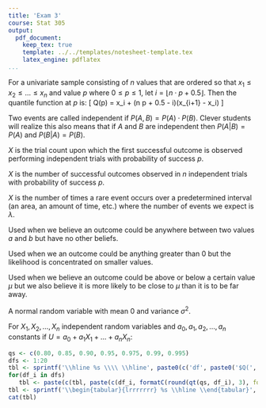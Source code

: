 ```yaml
---
title: 'Exam 3'
course: Stat 305
output:
  pdf_document:
    keep_tex: true
    template: ../../templates/notesheet-template.tex
    latex_engine: pdflatex
...
```

\section{Numeric Summaries}

\subsection{Basic Summaries}
\begin{tabular}{@{}ll@{}}
mean    & $\bar{x} = \frac{1}{n}\sum_{i=1}^n x_i$ \\ & \\
population variance  & $\sigma^2 = \frac{1}{n}\sum_{i=1}^n \left(x_i - \bar{x} \right)^2$ \\ & \\
population standard deviation  & $\sigma = \sqrt{\frac{1}{n}\sum_{i=1}^n \left(x_i - \bar{x} \right)^2}$ \\ & \\
sample variance  & $s^2 = \frac{1}{n-1}\sum_{i=1}^n \left(x_i - \bar{x} \right)^2$ \\ & \\
sample standard deviation  & $s = \sqrt{\frac{1}{n-1}\sum_{i=1}^n \left(x_i - \bar{x} \right)^2}$ \\ & \\
\end{tabular}

\subsection{Quantiles}
\textbf{Quantile Function $Q(p)$}
For a univariate sample consisting of $n$ values that are ordered so that $x_1 \le x_2 \le \ldots \le x_n$ and value $p$ where $0 \le p \le 1$, let $i = \lfloor n \cdot p + 0.5 \rfloor$. 
Then the quantile function at $p$ is:
\[ Q(p) = x_i + (n \cdot p + 0.5 - i)(x_{i+1} - x_i) \]

\section{Linear Relationships}
\begin{tabular}{@{}ll@{}}
Form & $y \approx \beta_0 + \beta_1 x$ \\ & \\
Fitted linear relationship & $\hat{y} = b_0 + b_1 x$ \\ & \\
Least squares estimates & $b_1 = \frac{\sum_{i = 1}^n (x_i - \bar{x})(y_i - \bar{y})}{\sum_{i=1}^n (x_i - \bar{x})^2}$ \\ & \\
                        & $b_1 = \frac{ \sum_{i = 1}^n x_i y_i - n \bar{x} \bar{y} }{ \sum_{i = 1}^n x_i^2 - n \bar{x}^2 } $ \\ & \\
                        & $b_0 = \bar{y} - b_1 \bar{x}$ \\ & \\
Residuals & $e_i = y_i - \hat{y}_i $ \\ & \\
sample correlation coeffecient & $r = \frac{\sum_{i=1}^n \left(x_i - \bar{x} \right)\left(y_i - \bar{y}\right)}{\sqrt{\sum_{i=1}^n \left( x_i - \bar{x} \right)^2 \sum_{i=1}^n \left(y_i - \bar{y} \right)^2}}$ \\ & \\
                               & $r = \frac{\sum_{i=1}^n x_i y_i - n \bar{x} \bar{y}}{\sqrt{\left(\sum_{i=1}^n x_i^2 - n \bar{x}^2\right)\left(\sum_{i=1}^n y_i^2 - n\bar{y}^2\right)}}$ \\ & \\
coeffecient of determination & $R^2 = (r)^2$ \\ & \\
                             & $\frac{\sum_{i=1}^n \left(y_i - \bar{y} \right)^2 - \sum_{i=1}^n \left(y_i - \hat{y}_i\right)^2}{\sum_{i=1}^n \left(y_i - \bar{y}\right)^2}$ \\ & \\
\end{tabular}


\section{Multivariate Relationships}
\begin{tabular}{@{}ll@{}}
Form & $y \approx \beta_0 + \beta_1 x_1 + \beta_2 x_2 + \ldots + \beta_k x_k $ \\ & \\
Fitted relationship  & $\hat{y} \approx b_0 + b_1 x_1 + b_2 x_2 + \ldots + b_k x_k $ \\ & \\
Residuals & $e_i = y_i - \hat{y}_i $ \\ & \\
Sums of Squares & $\text{SSTO} = \sum_{i = 1}^n \left(y_i - \bar{y}\right)^2$ \\ & \\
                & $\text{SSE} = \sum_{i = 1}^n \left(y_i - \hat{y}_i\right)^2$ \\ & \\
                & $\text{SSR} = SSTO - SSE = \sum_{i = 1}^n \left(\hat{y}_i - \bar{y}\right)^2$ \\ & \\
coeffecient of determination & $R^2 = \frac{ \sum_{i = 1}^n \left(y_i - \bar{y}\right)^2 - \sum_{i = 1}^n \left(y_i - \hat{y}_i\right)^2 }{ \sum_{i = 1}^n \left(y_i - \bar{y}\right)^2 }$ \\ & \\
                             & $R^2 = \frac{ \text{SSTO} - \text{SSE} }{\text{SSTO}}$ \\ & \\
                             & $R^2 = \frac{ \text{SSR} }{\text{SSTO}}$ \\ & \\
                             & $\frac{\sum_{i=1}^n \left(y_i - \bar{y} \right)^2 - \sum_{i=1}^n \left(y_i - \hat{y}_i\right)^2}{\sum_{i=1}^n \left(y_i - \bar{y}\right)^2}$ \\ & \\
\end{tabular}

\newpage

\section{Basic Probability}

\subsection{Definitions}
\begin{tabular}{@{}ll@{}}
Random experiment & A series of actions that lead to an observable result. \\
                  & The result may change each time we perform the experiment. \\ & \\
Outcome & The result(s) of a random experiment. \\ & \\
Sample Space ($S$) & A set of all possible results of a random experiment. \\ & \\
Event ($A$) & Any subset of sample space. \\ & \\
Probability of an event ($P(A)$) & the likelihood that the observed outcome of \\
                               & a random experiment is one of the outcomes in the event. \\ & \\
$A^C$ & The outcomes that are not in $A$. \\ & \\
$A \cap B$ & The outcomes that are both in $A$ and in $B$. \\ & \\
$A \cup B$ & The outcomes that are either $A$ or $B$. \\ & \\
\end{tabular}

\subsection{General Rules}
\begin{tabular}{@{}ll@{}}
Probability $A$ given $B$ & $P(A | B) = P(A \cap B)/P(B)$ \\ & \\
Probability $A$ and $B$ & $P(A \cap B) = P(A | B) P(B) = P(B | A) P(A)$ \\ & \\
Probability $A$ or $B$ & $P(A \text{ or } B) = P(A) + P(B) - P(A, B)$ \\ & \\
\end{tabular}

\subsection{Independence}
Two events are called independent if $P(A, B) = P(A) \cdot P(B)$. Clever students will realize this also means that if $A$ and $B$ are independent then $P(A|B) = P(A)$ and $P(B|A) = P(B)$.

\subsection{Joint Probability}
\begin{tabular}{@{}ll@{}}
Joint Probability & The probability an outcome is in event $A$ and in event $B$ = $P(A, B)$. \\ & \\
Marginal Probability & If $A \subseteq B \cup C$ then $P(A) = P(A \cap B) + P(A \cap C)$. \\ & \\
Conditional Probability & For events $A$ and $B$, if $P(B) \ne 0$ then $P(A|B) = P(A \cap B)/P(B)$. \\ & \\
\end{tabular}

\section{Discrete Random Variables}

\subsection{General Rules}
\begin{tabular}{@{}ll@{}}
Probability function &  $f_X(x) = P(X = x)$ \\ & \\
Cumulative probability function &  $F_X(x) = P(X \le x)$ \\ & \\
Expected Value & $\mu = E(X) = \sum_{x} x f_X(x)$ \\ & \\
Variance & $\sigma^2 = Var(X) = \sum_{x} (x - \mu)^2 f_X(x)$ \\ & \\
Standard Deviation & $\sigma = \sqrt{Var(X)}$ \\ & \\
\end{tabular}

\subsection{Joint Probability Functions}
\begin{tabular}{@{}ll@{}}
Joint Probability Function & $ f_{XY}(x,y) = P[X = x, Y = y] $ \\ & \\
Marginal Probability Function & $f_X(x) = \sum_{y} f_{XY}(x,y)$ \\ & \\
                              & $f_Y(y) = \sum_{x} f_{XY}(x,y)$ \\ & \\
Conditional Probability Function & $f_{X|Y}(x|y) = f_{XY}(x,y)/f_{Y}(y)$ \\ & \\
                                 & $f_{Y|X}(y|x) = f_{XY}(x,y)/f_{X}(x)$ \\ & \\
\end{tabular}

\subsection{Geometric Random Variables}

$X$ is the trial count upon which the first successful outcome is observed performing independent trials with probability of success $p$.

\begin{tabular}{@{}ll@{}}
Possible Values & $x = 1, 2, 3, \ldots$ \\ & \\
Probability function &  $P[X = x] = f_X(x) = p (1-p)^{x-1}$ \\ & \\
Expected Value & $\mu = E(X) = \frac{1}{p} $ \\ & \\
Variance & $\sigma^2 = Var(X) = \frac{1 - p}{p^2}$ \\ & \\
\end{tabular}

\subsection{Binomial Random Variables}

$X$ is the number of successful outcomes observed in $n$ independent trials with probability of success $p$.

\begin{tabular}{@{}ll@{}}
Possible Values & $x = 0, 1, 2, \ldots, n$ \\ & \\
Probability function &  $P[X = x] = f_X(x) = \frac{n!}{(n-x)!x!} p^x (1-p)^{n-x}$ \\ & \\
Expected Value & $\mu = E(X) = n p $ \\ & \\
Variance & $\sigma^2 = Var(X) = n p (1-p)$ \\ & \\
\end{tabular}

\subsection{Poisson Random Variables}

$X$ is the number of times a rare event occurs over a predetermined interval (an area, an amount of time, etc.) where the number of events we expect is $\lambda$.

\begin{tabular}{@{}ll@{}}
Possible Values & $x = 0, 1, 2, 3, \ldots$ \\ & \\
Probability function &  $P[X = x] = f_X(x) = \frac{e^{-\lambda} \lambda^x}{x!}$ \\ & \\
Expected Value & $E(X) = \lambda $ \\ & \\
Variance & $Var(X) = \lambda$ \\ & \\
\end{tabular}

\newpage

\section{Continuous Random Variables}

\subsection{General Rules}

\begin{tabular}{@{}ll@{}}
Probability density function &  $P[a \le X \le b] = \int_a^b f_X(x) dx$ \\ & \\
Cumulative density function &  $P[X \le x] = F_X(x) = \int_{-\infty}^x f_X(t)dt$ \\ & \\
Expected Value & $\mu = E(X) = \int_{-\infty}^{\infty} x f_X(x) dx$ \\ & \\
Variance & $\sigma^2 = Var(X) = \int_{-\infty}^{\infty} (x - \mu)^2 f_X(x) dx$ \\ & \\
Standard Deviation & $\sigma = \sqrt{Var(X)}$ \\ & \\
\end{tabular}

\subsection{Joint Probability Density Functions}

\begin{tabular}{@{}ll@{}}
Joint Probability Density Function & $f_{XY}(x, y)$ is the joint density of both $X$ and $Y$. \\ & \\
                                   & $ P(a \le X \le b, c \le Y \le d) = \int_{a}^{b} \int_{c}^{d} f_{XY}(x,y) dy dx $\\ & \\
Marginal Probability Density Function & $f_X(x) = \int_{-\infty}^{\infty} f_{XY}(x,y) dy$ \\ & \\
                                      & $f_Y(y) = \int_{-\infty}^{\infty} f_{XY}(x,y) dx$ \\ & \\
Conditional Probability Density Function & $f_{X|Y}(x|y) = f_{XY}(x,y)/f_{Y}(y)$ \\ & \\
                                         & $f_{Y|X}(y|x) = f_{XY}(x,y)/f_{X}(x)$ \\ & \\
\end{tabular}


\subsection{Uniform Random Variables}

Used when we believe an outcome could be anywhere between two values $a$ and $b$ but have no other beliefs.

\begin{tabular}{@{}ll@{}}
Probability density function & $f_X(x) = \begin{cases} \frac{1}{b-a} & a \le x \le b \\ 0 & o.w. \end{cases}$ \\ & \\
Cumulative density function & $F_X(x) = \begin{cases} 0 & x \le a \\ \frac{1}{b-a} x - \frac{a}{b-a} & a \le x \le b \\ 1 & x > b \end{cases}$ \\ & \\
Expected Value & $E(X) = \frac{1}{2}(b+a)$ \\ & \\
Variance & $Var(X) = \frac{1}{12}(b-a)^2$ \\ & \\
\end{tabular}

\vspace{2cm}

\subsection{Exponential Random Variables}

Used when we an outcome could be anything greater than 0 but the likelihood is concentrated on smaller values.

\begin{tabular}{@{}ll@{}}
Probability density function & $f_X(x) = \begin{cases} \frac{1}{\alpha} \exp\left(-\frac{x}{\alpha}\right) & x \ge 0 \\ 0 & o.w. \end{cases} $ \\ & \\
Cumulative density function & $F_X(x) = \begin{cases} 0 & x < 0 \\ 1 - \exp\left(-\frac{x}{\alpha}\right) & x \ge 0 \end{cases} $ \\ & \\
Expected Value & $E(X) = \alpha$ \\ & \\
Variance & $Var(X) = (\alpha)^2 $\\ & \\
\end{tabular}


\subsection{Normal Random Variables}

Used when we believe an outcome could be above or below a certain value $\mu$ but we also believe it is more likely to be close to $\mu$ than it is to be far away.

\begin{tabular}{@{}ll@{}}
Probability density function &  $f_X(x) = \frac{1}{\sqrt{2 \pi \sigma^2}} e^{-\frac{1}{2} \left( \frac{x - \mu}{\sigma} \right)^2}$ \\ & \\
Cumulative density function &  There is no general formula. \\ & \\
Expected Value & $E(X) = \mu $ \\ & \\
Variance & $Var(X) = \sigma^2$ \\ & \\
\end{tabular}

\subsection{Standard Normal Random Variables ($Z$)}

A normal random variable with mean $0$ and variance $\sigma^2$.

\begin{tabular}{@{}ll@{}}
Probability density function &  $f_Z(z) = \frac{1}{\sqrt{2 \pi}} e^{-\frac{1}{2} z^2}$ \\ & \\
Cumulative density function & There is no general formula. \\ & \\
Expected Value & $E(Z) = 0 $ \\ & \\
Variance & $Var(Z) = 1$ \\ & \\
Relationship with $X \sim N(\mu, \sigma^2)$ & If $X$ is $N(\mu, \sigma^2)$ then $P[a \le X \le b] = P\left[\frac{a - \mu}{\sigma} \le Z \le \frac{b - \mu}{\sigma} \right]$ \\ & \\
\end{tabular}

\section{Functions of Random Variables}

\subsection{Linear Combinations of Independent Random Variables}
For $X_1, X_2, \ldots, X_n$ independent random variables and $a_0, a_1, a_2, \ldots, a_n$ constants if $U = a_0 + a_1 X_1 + \ldots + a_n X_n$:
\begin{itemize}
\item $E(U) = a_0 + a_1 E(X_1) + a_2 E(X_2) + \ldots + a_n E(X_n)$ \\
\item $Var(U) = a_1^2 Var(X_1) + a_2^2 Var(X_2) + \ldots + a_n^2 Var(X_n)$ \\
\end{itemize}

\pagebreak

\section{$\mathbf{(1 - \alpha) \cdot 100}$\% Confidence Intervals}

\subsection{Notation and Definitions}

\begin{tabular}{@{}ll@{}}
$z_{1 - \#}$: & the value such that for a standard normal $P(Z \le z_{1-\#}) = 1 - \#$. \\ & \\
$t_{k, 1 - \#}$: & the value such that for a t-distribution with k \\
             & degrees of freedom $P(T \le t_{k, 1-\#}) = 1 - \#$. \\ & \\
Pooled Variance & $s_p^2 = \dfrac{(n_1 - 1) s_1^2 + (n_2 - 1) s_2^2}{(n_1 - 1) + (n_2 - 1)}$ \\ & \\
Two-Sided & $\text{[Sample Estimate]} \pm \text{[Distribution]} \sqrt{\frac{\text{[Variance]}}{\text{[Sample Size]}}}$ \\ & \\
Upper Bound & $\text{[Sample Estimate]} + \text{[Distribution]} \sqrt{\frac{\text{[Variance]}}{\text{[Sample Size]}}}$ \\ & \\
Lower Bound & $\text{Sample Estimate]} - \text{[Distribution]} \sqrt{\frac{\text{[Variance]}}{\text{[Sample Size]}}}$ \\ & \\
\end{tabular}

\subsection{Two-Sided Intervals for $\mu$}

\begin{tabular}{@{}ll@{}}
Large sample size, $\sigma$ known & $\bar{x} \pm z_{1 - \alpha/2} \sqrt{\sigma^2/n}$ \\ & \\
Large sample size, $\sigma$ unknown & $\bar{x} \pm z_{1 - \alpha/2} \sqrt{s^2/n}$ \\ & \\
Small sample size & $\bar{x} \pm t_{n-1, 1 - \alpha/2} \sqrt{s^2/n}$ \\ & \\
\end{tabular}

\subsection{Two-Sided Intervals for $\mu_1 - \mu_2$}

\begin{tabular}{@{}ll@{}}
Large sample size, $\sigma_1$ known, $\sigma_2$ known & $\bar{x}_1 - \bar{x}_2 \pm z_{1 - \alpha/2} \sqrt{\dfrac{\sigma_1^2}{n_1} + \dfrac{\sigma_2^2}{n_2}}$ \\ & \\
Large sample size, $\sigma_1, \sigma_2$ unknown & $\bar{x}_1 - \bar{x}_2 \pm z_{1 - \alpha/2} \sqrt{\dfrac{s_1^2}{n_1} + \dfrac{s_2^2}{n_2}}$ \\ & \\
Small sample size, normal population, $\sigma_1 = \sigma_2$ & $\bar{x}_1 - \bar{x}_2 \pm t_{n_1 + n_2 - 2, 1 - \alpha/2} \sqrt{\frac{s_p^2}{n_1} + \frac{s_p^2}{n_2}}$ \\ & \\
\end{tabular}

\section{Hypothesis Tests}

\subsection{Test Statistics for $\mu$}
\begin{tabular}{@{}ll@{}}
Large sample size, $\sigma$ known & $Z = \dfrac{\bar{x} - \mu}{\sqrt{\sigma^2/n}} \sim N(0, 1)$ \\ & \\
Large sample size, $\sigma$ unknown & $Z = \dfrac{\bar{x} - \mu}{\sqrt{s^2/n}} \sim N(0, 1)$ \\ & \\
Small sample size, & $ T = \dfrac{\bar{x} - \mu}{\sqrt{s^2/n}} \sim t_{n - 1}$ \\ & \\
\end{tabular}

\subsection{Test Statistics for $\mu_1 - \mu_2$}
\begin{tabular}{@{}ll@{}}
Large sample size, $\sigma_1$ known, $\sigma_2$ known & $Z = \dfrac{(\bar{x}_1 - \bar{x}_2) - (\mu_1 - \mu_2)}{\sqrt{\frac{\sigma_1^2}{n_1} + \frac{\sigma_2^2}{n_2}}} \sim N(0, 1)$ \\ & \\
Large sample size, $\sigma_1$ unknown, $\sigma_2$ unknown & $Z = \dfrac{(\bar{x}_1 - \bar{x}_2) - (\mu_1 - \mu_2)}{\sqrt{\frac{s_1^2}{n_1} + \frac{s_2^2}{n_2}}} \sim N(0, 1)$ \\ & \\
Small sample size, normal population, $\sigma_1 = \sigma_2$ & $T = \dfrac{(\bar{x}_1 - \bar{x}_2) - (\mu_1 - \mu_2)}{\sqrt{\frac{s_p^2}{n_1} + \frac{s_p^2}{n_2}}} \sim N(0, 1)$ \\ & \\
\end{tabular}

\subsection{Common Values for $z$}
\begin{tabular}{lccc}
\hline
z  & $P(Z \le z)$ & Two-Sided Confidence & One Sided Confidence \\ \hline
`r round(qnorm(0.90),2)` & 0.90 & 0.80 & 0.90 \\ & & & \\
`r round(qnorm(0.95),2)` & 0.95 & 0.90 & 0.95 \\ & & & \\
`r round(qnorm(0.975),2)` & 0.975 & 0.95 & 0.975 \\ & & & \\
`r round(qnorm(0.9875),2)` & 0.9875 & 0.975 & 0.9875 \\ & & & \\
`r round(qnorm(0.99),2)` & 0.99 & 0.98 & 0.99 \\ & & & \\
`r round(qnorm(0.995),2)` & 0.995 & 0.99 & 0.995 \\ \hline
\end{tabular}

\vspace{0.5cm}

\subsection{Quantiles of t-distributions}
```r
qs <- c(0.80, 0.85, 0.90, 0.95, 0.975, 0.99, 0.995)
dfs <- 1:20
tbl <- sprintf('\\hline %s \\\\ \\hline', paste0(c('df', paste0('$Q(', prettyNum(qs), ')$')), collapse=' & '))
for(df_i in dfs)
   tbl <- paste(c(tbl, paste(c(df_i, formatC(round(qt(qs, df_i), 3), format='f', digits=3)), collapse=' & '), '\\\\'), collapse=' ')
tbl <- sprintf('\\begin{tabular}{lrrrrrrr} %s \\hline \\end{tabular}', tbl)
cat(tbl)
```
